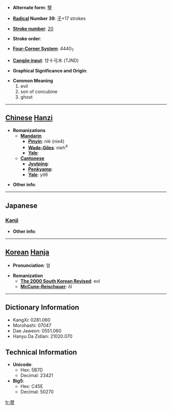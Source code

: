 * '''Alternate form''': [[孼]]

* '''[[Wiktionary:Chinese radical index| Radical]] Number 39''': [[Wiktionary:Chinese radical index 子|子]]+17 strokes

* '''[[Wiktionary:Chinese total strokes index|Stroke number]]''': [[Wiktionary:Chinese total strokes index 20|20]]

* '''Stroke order''': 

* '''[[Wiktionary:Chinese four corner index|Four-Corner System]]''': 4440<sub>7</sub>

* '''[[Wiktionary:Chinese Cangjie index|Cangjie input]]''': 廿十弓木 (TJND)

* '''Graphical Significance and Origin''': 

* '''Common Meaning'''
*#evil
*# son of concubine
*# ghost


----

== [[Chinese]] [[Hanzi]] ==

* '''Romanizations'''
** '''[[Mandarin]]'''
*** '''[[Pinyin]]''': niè (nie4)
*** '''[[Wade-Giles]]''': nieh<sup>4</sup>
*** '''[[Yale]]''': 
** '''[[Cantonese]]'''
*** '''[[Jyutping]]''':
*** '''[[Penkyamp]]''': 
*** '''[[Yale]]''': yit6

* '''Other info''': 

----

==Japanese==
===[[Kanji]]===
{{kanji|on readings=[[げつ]] (getsu), [[げち]] (gechi)
|kun readings=[[わきばら]] (wakibara)
}}

* '''Other info''':  

----

== [[Korean]] [[Hanja]] ==

* '''Pronunciation''': 얼

* '''Romanization'''
** '''[[The 2000 South Korean Revised Romanization|The 2000 South Korean Revised]]''': eol
** '''[[McCune-Reischauer]]''': ŏl

----

== Dictionary Information ==

* KangXi: 0281.060
* Morohashi: 07047
* Dae Jaweon: 0551.060
* Hanyu Da Zidian: 21020.070

== Technical Information ==

* '''Unicode''':
** Hex: 5B7D
** Decimal: 23421
* '''Big5''':
** Hex: C45E
** Decimal: 50270

[[fr:孽]]